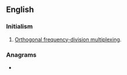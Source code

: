 ==English==

===Initialism===
{{rfc-header|Initialism}}
{{wikipedia|Orthogonal frequency-division multiplexing}}
{{en-initialism}}

# {{lb|en|electronics}} [[Orthogonal frequency-division multiplexing]].

===Anagrams===
* {{anagrams|en|mod.F.}}